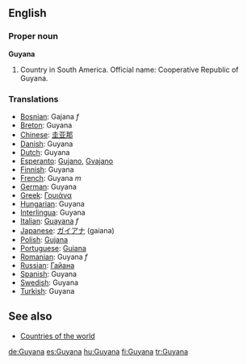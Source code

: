 ==English==

===Proper noun===
'''Guyana'''
{{wikipedia}}

# Country in South America. Official name: Cooperative Republic of Guyana.
===Translations===
*[[Bosnian]]: Gajana ''f''
*[[Breton]]: Guyana
*[[Chinese]]: [[圭亚那]]
*[[Danish]]: Guyana
*[[Dutch]]: Guyana
*[[Esperanto]]: [[Gujano]], [[Gvajano]]
*[[Finnish]]: Guyana
*[[French]]: Guyana ''m''
*[[German]]: Guyana
*[[Greek]]: [[Γουιάνα]]
*[[Hungarian]]: Guyana
*[[Interlingua]]: Guyana
*[[Italian]]: [[Guayana]] ''f''
*[[Japanese]]: [[ガイアナ]] (gaiana)
*[[Polish]]: [[Gujana]]
*[[Portuguese]]: [[Guiana]]
*[[Romanian]]: Guyana ''f''
*[[Russian]]: [[Гайана]]
*[[Spanish]]: Guyana
*[[Swedish]]: Guyana
*[[Turkish]]: Guyana

==See also==
* [[Countries of the world]]

[[de:Guyana]]
[[es:Guyana]]
[[hu:Guyana]]
[[fi:Guyana]]
[[tr:Guyana]]